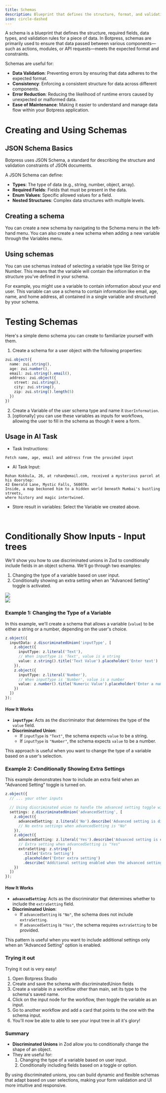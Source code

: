 ```yaml
---
title: Schemas
description: Blueprint that defines the structure, format, and validation rules for data.
icon: circle-dashed
---
```


A schema is a blueprint that defines the structure, required fields, data types, and validation rules for a piece of data. In Botpress, schemas are primarily used to ensure that data passed between various components—such as actions, modules, or API requests—meets the expected format and constraints.

Schemas are useful for:

* **Data Validation**: Preventing errors by ensuring that data adheres to the expected format.
* **Consistency**: Enforcing a consistent structure for data across different components.
* **Error Reduction**: Reducing the likelihood of runtime errors caused by unexpected or malformed data.
* **Ease of Maintenance**: Making it easier to understand and manage data flow within your Botpress application.

# Creating and Using Schemas

## JSON Schema Basics

Botpress uses JSON Schema, a standard for describing the structure and validation constraints of JSON documents.

A JSON Schema can define:

* **Types**: The type of data (e.g., string, number, object, array).
* **Required Fields**: Fields that must be present in the data.
* **Enum Values**: Specific allowed values for a field.
* **Nested Structures**: Complex data structures with multiple levels.

## Creating a schema

You can create a new schema by navigating to the Schema menu in the left-hand menu. You can also create a new schema when adding a new variable through the Variables menu.

## Using schemas

You can use schemas instead of selecting a variable type like String or Number. This means that the variable will contain the information in the structure you've defined in your schema.

For example, you might use a variable to contain information about your end user. This variable can use a schema to contain information like email, age, name, and home address, all contained in a single variable and structured by your schema.

# Testing Schemas

Here's a simple demo schema you can create to familiarize yourself with them.

1. Create a schema for a user object with the following properties:

```typescript
zui.object({
  name: zui.string(),
  age: zui.number(),
  email: zui.string().email(),
  address: zui.object({
    street: zui.string(),
    city: zui.string(),
    zip: zui.string().length(5)
  })
})
```

2. Create a Variable of the user schema type and name it `UserInformation`.
3. \[optionally] you can use these variables as inputs for workflows, allowing the user to fill in the schema as though it were a form.

## Usage in AI Task

* Task Instructions:

```
Fetch name, age, email and address from the provided input
```

* AI Task Input:

```
Rohan Kokkula, 26, at rohan@email.com, received a mysterious parcel at his doorstep:
42 Emerald Lane, Mystic Falls, 560078.
Inside, a map beckoned him to a hidden world beneath Mumbai's bustling streets,
where history and magic intertwined.
```

* Store result in variables: Select the Variable we created above.

<br />

# Conditionally Show Inputs - Input trees

We'll show you how to use discriminated unions in Zod to conditionally include fields in an object schema. We'll go through two examples:

1. Changing the type of a variable based on user input.
2. Conditionally showing an extra setting when an "Advanced Setting" toggle is activated.

<img src="./assets/input-type-text.png" />

<br />

<img src="./assets/input-type-text-advance.png" />

### Example 1: Changing the Type of a Variable

In this example, we'll create a schema that allows a variable (`value`) to be either a string or a number, depending on the user's choice.

```typescript
z.object({
  inputData: z.discriminatedUnion('inputType', [
    z.object({
      inputType: z.literal('Text'),
      // When inputType is 'Text', value is a string
      value: z.string().title('Text Value').placeholder('Enter text')
    }),
    z.object({
      inputType: z.literal('Number'),
      // When inputType is 'Number', value is a number
      value: z.number().title('Numeric Value').placeholder('Enter a number')
    })
  ])
});
```

#### How It Works

* **`inputType`**: Acts as the discriminator that determines the type of the `value` field.
* **Discriminated Union**:
  * If `inputType` is `"Text"`, the schema expects `value` to be a string.
  * If `inputType` is `"Number"`, the schema expects `value` to be a number.

This approach is useful when you want to change the type of a variable based on a user's selection.

### Example 2: Conditionally Showing Extra Settings

This example demonstrates how to include an extra field when an "Advanced Setting" toggle is turned on.

```typescript
z.object({
  // ... your other inputs

  // Using discriminated union to handle the advanced setting toggle with Yes/No options
  settings: z.discriminatedUnion('advancedSetting', [
    z.object({
      advancedSetting: z.literal('No').describe('Advanced setting is disabled'),
      // No extra settings when advancedSetting is "No"
    }),
    z.object({
      advancedSetting: z.literal('Yes').describe('Advanced setting is enabled'),
      // Extra setting when advancedSetting is "Yes"
      extraSetting: z.string()
        .title('Extra Setting')
        .placeholder('Enter extra setting')
        .describe('Additional setting enabled when the advanced setting is turned on')
    })
  ])
});
```

#### How It Works

* **`advancedSetting`**: Acts as the discriminator that determines whether to include the `extraSetting` field.
* **Discriminated Union**:
  * If `advancedSetting` is `"No"`, the schema does not include `extraSetting`.
  * If `advancedSetting` is `"Yes"`, the schema requires `extraSetting` to be provided.

This pattern is useful when you want to include additional settings only when an "Advanced Setting" option is enabled.

### Trying it out

Trying it out is very easy!

1. Open Botpress Studio
2. Create and save the schema with discriminatedUnion fields
3. Create a variable in a workflow other than main, set its type to the schema's saved name.
4. Click on the input node for the workflow, then toggle the variable as an input.
5. Go to another workflow and add a card that points to the one with the schema input.
6. You'll now be able to able to see your input tree in all it's glory!

### Summary

* **Discriminated Unions** in Zod allow you to conditionally change the shape of an object.
* They are useful for:
  1. Changing the type of a variable based on user input.
  2. Conditionally including fields based on a toggle or option.

By using discriminated unions, you can build dynamic and flexible schemas that adapt based on user selections, making your form validation and UI more intuitive and responsive.
